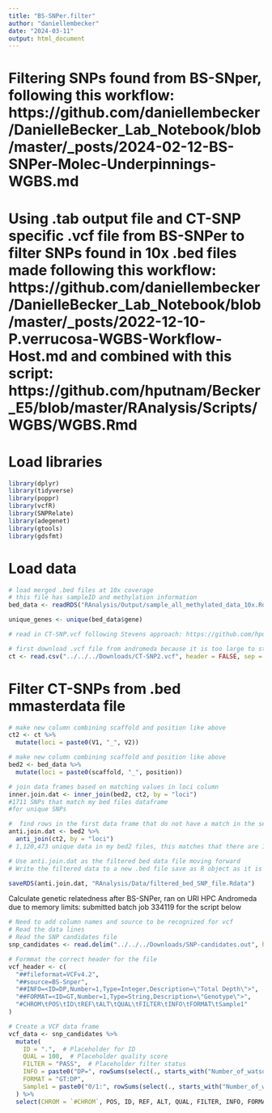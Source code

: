```yaml
---
title: "BS-SNPer.filter"
author: "daniellembecker"
date: "2024-03-11"
output: html_document
---
```


# Filtering SNPs found from BS-SNper, following this workflow: https://github.com/daniellembecker/DanielleBecker_Lab_Notebook/blob/master/_posts/2024-02-12-BS-SNPer-Molec-Underpinnings-WGBS.md

# Using .tab output file and CT-SNP specific .vcf file from BS-SNPer to filter SNPs found in 10x .bed files made following this workflow: https://github.com/daniellembecker/DanielleBecker_Lab_Notebook/blob/master/_posts/2022-12-10-P.verrucosa-WGBS-Workflow-Host.md and combined with this script: https://github.com/hputnam/Becker_E5/blob/master/RAnalysis/Scripts/WGBS/WGBS.Rmd

# Load libraries 

```r
library(dplyr)
library(tidyverse)
library(poppr)
library(vcfR)
library(SNPRelate)
library(adegenet)
library(gtools)
library(gdsfmt)

```

# Load data

```r
# load merged .bed files at 10x coverage
# this file has sampleID and methylation information
bed_data <- readRDS("RAnalysis/Output/sample_all_methylated_data_10x.Rdata") #read in info

unique_genes <- unique(bed_data$gene)

# read in CT-SNP.vcf following Stevens approach: https://github.com/hputnam/Geoduck_Meth/blob/master/code/15-filtering-ct-snps.Rmd

# first download .vcf file from andromeda because it is too large to store on github
ct <- read.csv("../../../Downloads/CT-SNP2.vcf", header = FALSE, sep = "\t")
```

# Filter CT-SNPs from .bed mmasterdata file

```r
# make new column combining scaffold and position like above 
ct2 <- ct %>% 
  mutate(loci = paste0(V1, "_", V2))

# make new column combining scaffold and position like above 
bed2 <- bed_data %>%
  mutate(loci = paste0(scaffold, "_", position))

# join data frames based on matching values in loci column
inner.join.dat <- inner_join(bed2, ct2, by = "loci")
#1711 SNPs that match my bed files dataframe
#for unique SNPs

#  find rows in the first data frame that do not have a match in the second data frame based on loci column
anti.join.dat <- bed2 %>%
  anti_join(ct2, by = "loci")
# 1,120,473 unique data in my bed2 files, this matches that there are 1,711 SNPs in my bed data frame

# Use anti.join.dat as the filtered bed data file moving forward 
# Write the filtered data to a new .bed file save as R object as it is too large

saveRDS(anti.join.dat, "RAnalysis/Data/filtered_bed_SNP_file.Rdata")


```

Calculate genetic relatedness after BS-SNPer, ran on URI HPC Andromeda due to memory limits: submitted batch job 334119 for the script below
```r
# Need to add column names and source to be recognized for vcf
# Read the data lines
# Read the SNP candidates file
snp_candidates <- read.delim("../../../Downloads/SNP-candidates.out", header = TRUE, sep = "\t")

# Formmat the correct header for the file
vcf_header <- c(
  "##fileformat=VCFv4.2",
  "##source=BS-Snper",
  "##INFO=<ID=DP,Number=1,Type=Integer,Description=\"Total Depth\">",
  "##FORMAT=<ID=GT,Number=1,Type=String,Description=\"Genotype\">",
  "#CHROM\tPOS\tID\tREF\tALT\tQUAL\tFILTER\tINFO\tFORMAT\tSample1"
)

# Create a VCF data frame
vcf_data <- snp_candidates %>%
  mutate(
    ID = ".",  # Placeholder for ID
    QUAL = 100,  # Placeholder quality score
    FILTER = "PASS",  # Placeholder filter status
    INFO = paste0("DP=", rowSums(select(., starts_with("Number_of_watson")) + select(., starts_with("Number_of_crick")))),
    FORMAT = "GT:DP",
    Sample1 = paste0("0/1:", rowSums(select(., starts_with("Number_of_watson")) + select(., starts_with("Number_of_crick"))))
  ) %>%
  select(CHROM = `#CHROM`, POS, ID, REF, ALT, QUAL, FILTER, INFO, FORMAT, Sample1)



```









